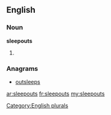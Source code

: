 ==English==

===Noun===
'''sleepouts'''

# {{plural of|[[sleepout]]}}

===Anagrams===
* [[outsleeps#English|outsleeps]]

[[Category:English plurals]]

[[ar:sleepouts]]
[[fr:sleepouts]]
[[my:sleepouts]]